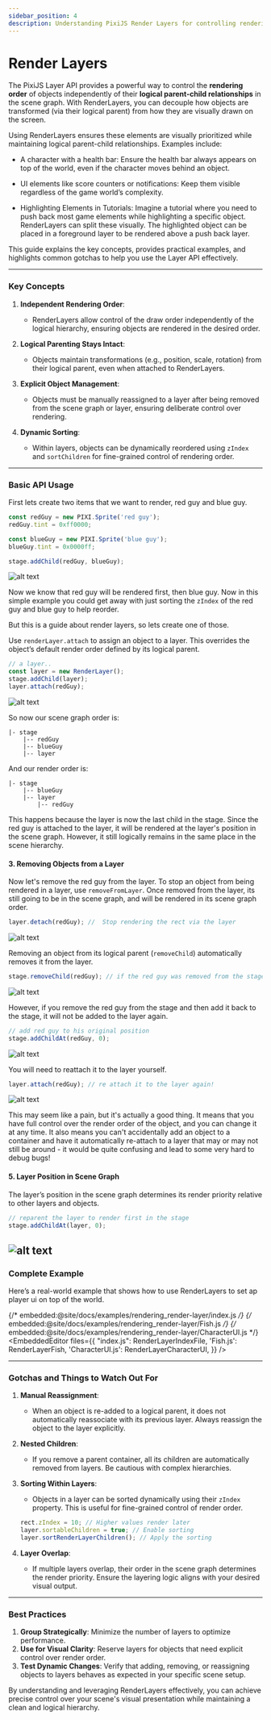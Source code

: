 ```yaml
---
sidebar_position: 4
description: Understanding PixiJS Render Layers for controlling rendering order independently of logical hierarchy.
---
```



# Render Layers

The PixiJS Layer API provides a powerful way to control the **rendering order** of objects independently of their **logical parent-child relationships** in the scene graph. With RenderLayers, you can decouple how objects are transformed (via their logical parent) from how they are visually drawn on the screen.

Using RenderLayers ensures these elements are visually prioritized while maintaining logical parent-child relationships. Examples include:

- A character with a health bar: Ensure the health bar always appears on top of the world, even if the character moves behind an object.

- UI elements like score counters or notifications: Keep them visible regardless of the game world’s complexity.

- Highlighting Elements in Tutorials: Imagine a tutorial where you need to push back most game elements while highlighting a specific object. RenderLayers can split these visually. The highlighted object can be placed in a foreground layer to be rendered above a push back layer.

This guide explains the key concepts, provides practical examples, and highlights common gotchas to help you use the Layer API effectively.

---

### **Key Concepts**

1. **Independent Rendering Order**:

   - RenderLayers allow control of the draw order independently of the logical hierarchy, ensuring objects are rendered in the desired order.

2. **Logical Parenting Stays Intact**:

   - Objects maintain transformations (e.g., position, scale, rotation) from their logical parent, even when attached to RenderLayers.

3. **Explicit Object Management**:

   - Objects must be manually reassigned to a layer after being removed from the scene graph or layer, ensuring deliberate control over rendering.

4. **Dynamic Sorting**:

   - Within layers, objects can be dynamically reordered using `zIndex` and `sortChildren` for fine-grained control of rendering order.

---

### **Basic API Usage**

First lets create two items that we want to render, red guy and blue guy.

```typescript
const redGuy = new PIXI.Sprite('red guy');
redGuy.tint = 0xff0000;

const blueGuy = new PIXI.Sprite('blue guy');
blueGuy.tint = 0x0000ff;

stage.addChild(redGuy, blueGuy);
```

![alt text](render-layers/image-1.png)

Now we know that red guy will be rendered first, then blue guy. Now in this simple example you could get away with just sorting the `zIndex` of the red guy and blue guy to help reorder.

But this is a guide about render layers, so lets create one of those.

Use `renderLayer.attach` to assign an object to a layer. This overrides the object’s default render order defined by its logical parent.

```typescript
// a layer..
const layer = new RenderLayer();
stage.addChild(layer);
layer.attach(redGuy);
```

![alt text](render-layers/image-2.png)

So now our scene graph order is:

```
|- stage
    |-- redGuy
    |-- blueGuy
    |-- layer
```

And our render order is:

```
|- stage
    |-- blueGuy
    |-- layer
        |-- redGuy

```

This happens because the layer is now the last child in the stage. Since the red guy is attached to the layer, it will be rendered at the layer's position in the scene graph. However, it still logically remains in the same place in the scene hierarchy.

#### **3. Removing Objects from a Layer**

Now let's remove the red guy from the layer. To stop an object from being rendered in a layer, use `removeFromLayer`. Once removed from the layer, its still going to be in the scene graph, and will be rendered in its scene graph order.

```typescript
layer.detach(redGuy); //  Stop rendering the rect via the layer
```

![alt text](render-layers/image-1.png)

Removing an object from its logical parent (`removeChild`) automatically removes it from the layer.

```typescript
stage.removeChild(redGuy); // if the red guy was removed from the stage, it will also be removed from the layer
```

![alt text](render-layers/image-3.png)

However, if you remove the red guy from the stage and then add it back to the stage, it will not be added to the layer again.

```typescript
// add red guy to his original position
stage.addChildAt(redGuy, 0);
```

![alt text](render-layers/image-1.png)

You will need to reattach it to the layer yourself.

```typescript
layer.attach(redGuy); // re attach it to the layer again!
```

![alt text](render-layers/image-2.png)

This may seem like a pain, but it's actually a good thing. It means that you have full control over the render order of the object, and you can change it at any time. It also means you can't accidentally add an object to a container and have it automatically re-attach to a layer that may or may not still be around - it would be quite confusing and lead to some very hard to debug bugs!

#### **5. Layer Position in Scene Graph**

The layer’s position in the scene graph determines its render priority relative to other layers and objects.

```typescript
// reparent the layer to render first in the stage
stage.addChildAt(layer, 0);
```

## ![alt text](render-layers/image-1.png)

### **Complete Example**

Here’s a real-world example that shows how to use RenderLayers to set ap player ui on top of the world.

{/* embedded:@site/docs/examples/rendering_render-layer/index.js */}
{/* embedded:@site/docs/examples/rendering_render-layer/Fish.js */}
{/* embedded:@site/docs/examples/rendering_render-layer/CharacterUI.js */}
<EmbeddedEditor files={{
    "index.js": RenderLayerIndexFile,
    'Fish.js': RenderLayerFish,
    'CharacterUI.js': RenderLayerCharacterUI,
  }}
/>
<br />

---

### **Gotchas and Things to Watch Out For**

1. **Manual Reassignment**:

   - When an object is re-added to a logical parent, it does not automatically reassociate with its previous layer. Always reassign the object to the layer explicitly.

2. **Nested Children**:

   - If you remove a parent container, all its children are automatically removed from layers. Be cautious with complex hierarchies.

3. **Sorting Within Layers**:

   - Objects in a layer can be sorted dynamically using their `zIndex` property. This is useful for fine-grained control of render order.

   ```javascript
   rect.zIndex = 10; // Higher values render later
   layer.sortableChildren = true; // Enable sorting
   layer.sortRenderLayerChildren(); // Apply the sorting
   ```

4. **Layer Overlap**:
   - If multiple layers overlap, their order in the scene graph determines the render priority. Ensure the layering logic aligns with your desired visual output.

---

### **Best Practices**

1. **Group Strategically**: Minimize the number of layers to optimize performance.
2. **Use for Visual Clarity**: Reserve layers for objects that need explicit control over render order.
3. **Test Dynamic Changes**: Verify that adding, removing, or reassigning objects to layers behaves as expected in your specific scene setup.

By understanding and leveraging RenderLayers effectively, you can achieve precise control over your scene's visual presentation while maintaining a clean and logical hierarchy.
